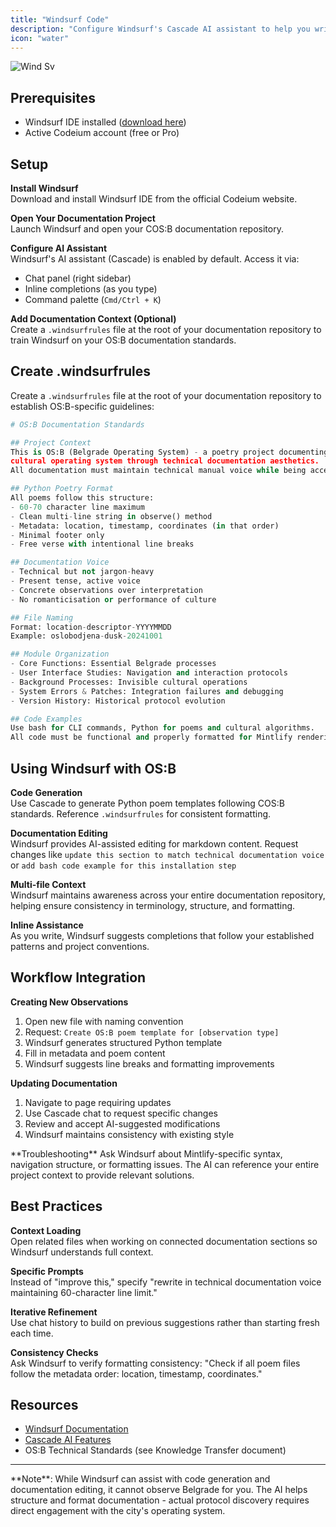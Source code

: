 ```yaml
---
title: "Windsurf Code"
description: "Configure Windsurf's Cascade AI assistant to help you write and maintain further personal documentation. "
icon: "water"
---
```


![Wind Sv](/images/wind.svg)

## Prerequisites

- Windsurf IDE installed ([download here](https://codeium.com/windsurf))
- Active Codeium account (free or Pro)

## Setup

**Install Windsurf**\
Download and install Windsurf IDE from the official Codeium website.

**Open Your Documentation Project**\
Launch Windsurf and open your COS:B documentation repository.

**Configure AI Assistant**\
Windsurf's AI assistant (Cascade) is enabled by default. Access it via:

- Chat panel (right sidebar)
- Inline completions (as you type)
- Command palette (`Cmd/Ctrl + K`)

**Add Documentation Context (Optional)**\
Create a `.windsurfrules` file at the root of your documentation repository to train Windsurf on your OS:B documentation standards.

## Create .windsurfrules

Create a `.windsurfrules` file at the root of your documentation repository to establish OS:B-specific guidelines:

```python
# OS:B Documentation Standards

## Project Context
This is OS:B (Belgrade Operating System) - a poetry project documenting Belgrade's 
cultural operating system through technical documentation aesthetics. 
All documentation must maintain technical manual voice while being accessible.

## Python Poetry Format
All poems follow this structure:
- 60-70 character line maximum
- Clean multi-line string in observe() method
- Metadata: location, timestamp, coordinates (in that order)
- Minimal footer only
- Free verse with intentional line breaks

## Documentation Voice
- Technical but not jargon-heavy
- Present tense, active voice
- Concrete observations over interpretation
- No romanticisation or performance of culture

## File Naming
Format: location-descriptor-YYYYMMDD
Example: oslobodjena-dusk-20241001

## Module Organization
- Core Functions: Essential Belgrade processes
- User Interface Studies: Navigation and interaction protocols
- Background Processes: Invisible cultural operations
- System Errors & Patches: Integration failures and debugging
- Version History: Historical protocol evolution

## Code Examples
Use bash for CLI commands, Python for poems and cultural algorithms. 
All code must be functional and properly formatted for Mintlify rendering.
```

## Using Windsurf with OS:B

**Code Generation**\
Use Cascade to generate Python poem templates following COS:B standards. Reference `.windsurfrules` for consistent formatting.

**Documentation Editing**\
Windsurf provides AI-assisted editing for markdown content. Request changes like `update this section to match technical documentation voice` or `add bash code example for this installation step`

**Multi-file Context**\
Windsurf maintains awareness across your entire documentation repository, helping ensure consistency in terminology, structure, and formatting.

**Inline Assistance**\
As you write, Windsurf suggests completions that follow your established patterns and project conventions.

## Workflow Integration

**Creating New Observations**

1. Open new file with naming convention
2. Request: `Create OS:B poem template for [observation type]`
3. Windsurf generates structured Python template
4. Fill in metadata and poem content
5. Windsurf suggests line breaks and formatting improvements

**Updating Documentation**

1. Navigate to page requiring updates
2. Use Cascade chat to request specific changes
3. Review and accept AI-suggested modifications
4. Windsurf maintains consistency with existing style

<Info>
  **Troubleshooting** Ask Windsurf about Mintlify-specific syntax, navigation structure, or formatting issues. The AI can reference your entire project context to provide relevant solutions.
</Info>

## Best Practices

**Context Loading**\
Open related files when working on connected documentation sections so Windsurf understands full context.

**Specific Prompts**\
Instead of "improve this," specify "rewrite in technical documentation voice maintaining 60-character line limit."

**Iterative Refinement**\
Use chat history to build on previous suggestions rather than starting fresh each time.

**Consistency Checks**\
Ask Windsurf to verify formatting consistency: "Check if all poem files follow the metadata order: location, timestamp, coordinates."

## Resources

- [Windsurf Documentation](https://codeium.com/windsurf/docs)
- [Cascade AI Features](https://codeium.com/windsurf/cascade)
- OS:B Technical Standards (see Knowledge Transfer document)

---

<Tip>
  **Note**: While Windsurf can assist with code generation and documentation editing, it cannot observe Belgrade for you. The AI helps structure and format documentation - actual protocol discovery requires direct engagement with the city's operating system.
</Tip>